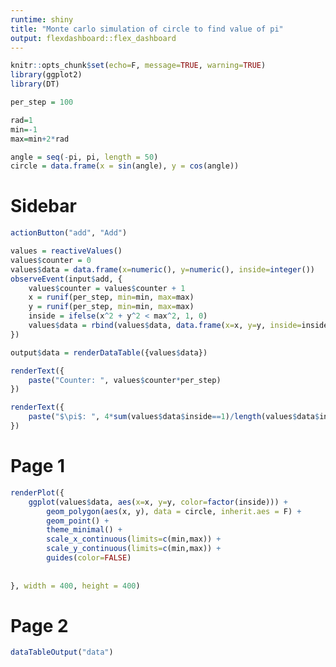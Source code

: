 ---
runtime: shiny
title: "Monte carlo simulation of circle to find value of pi"
output: flexdashboard::flex_dashboard
---


```{r}
knitr::opts_chunk$set(echo=F, message=TRUE, warning=TRUE)
library(ggplot2)
library(DT)
```

```{r}
per_step = 100

rad=1
min=-1
max=min+2*rad

angle = seq(-pi, pi, length = 50)
circle = data.frame(x = sin(angle), y = cos(angle))
```

Sidebar {.sidebar}
=====================================

```{r}
actionButton("add", "Add")
```

```{r}
values = reactiveValues()
values$counter = 0
values$data = data.frame(x=numeric(), y=numeric(), inside=integer())
observeEvent(input$add, { 
    values$counter = values$counter + 1
    x = runif(per_step, min=min, max=max)
    y = runif(per_step, min=min, max=max)
    inside = ifelse(x^2 + y^2 < max^2, 1, 0) 
    values$data = rbind(values$data, data.frame(x=x, y=y, inside=inside))
})

output$data = renderDataTable({values$data})
```

```{r}
renderText({ 
    paste("Counter: ", values$counter*per_step)
})
```

```{r}
renderText({ 
    paste("$\pi$: ", 4*sum(values$data$inside==1)/length(values$data$inside))
})
```


Page 1
=====================================  

```{r}
renderPlot({
    ggplot(values$data, aes(x=x, y=y, color=factor(inside))) + 
        geom_polygon(aes(x, y), data = circle, inherit.aes = F) + 
        geom_point() +
        theme_minimal() +
        scale_x_continuous(limits=c(min,max)) +
        scale_y_continuous(limits=c(min,max)) +
        guides(color=FALSE)
        
    
}, width = 400, height = 400)
```

Page 2
=====================================  
```{r}
dataTableOutput("data")
```